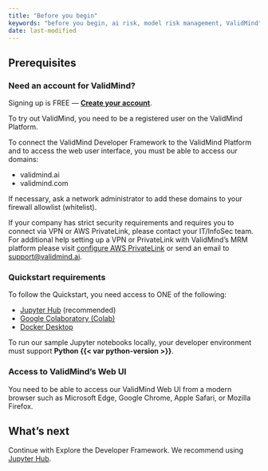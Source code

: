 ```yaml
---
title: "Before you begin"
keywords: "before you begin, ai risk, model risk management, ValidMind"
date: last-modified
---
```


## Prerequisites

::: {.callout-tip}
### Need an account for ValidMind? 
Signing up is FREE — **[Create your account](https://app.prod.validmind.ai)**.
:::


To try out ValidMind, you need to be a registered user on the ValidMind Platform.

To connect the ValidMind Developer Framework to the ValidMind Platform and to access the web user interface, you must be able to access our domains:

- validmind.ai
- validmind.com

If necessary, ask a network administrator to add these domains to your firewall allowlist (whitelist). 

If your company has strict security requirements and requires you to connect via VPN or AWS PrivateLink, please contact your IT/InfoSec team. For additional help setting up a VPN or PrivateLink with ValidMind's MRM platform please visit [configure AWS PrivateLink](configure-aws-privatelink.qmd) or send an email to <support@validmind.ai>.

### Quickstart requirements

To follow the Quickstart, you need access to ONE of the following:

- [Jupyter Hub](try-developer-framework-with-jupyterhub.qmd) (recommended)
- [Google Colaboratory (Colab)](try-developer-framework-with-colab.qmd)
- [Docker Desktop](try-developer-framework-with-docker.qmd)

To run our sample Jupyter notebooks locally, your developer environment must support **Python {{< var python-version >}}**.

### Access to ValidMind's Web UI

You need to be able to access our ValidMind Web UI from a modern browser such as Microsoft Edge, Google Chrome, Apple Safari, or Mozilla Firefox.

## What's next

Continue with Explore the Developer Framework. We recommend using [Jupyter Hub](try-developer-framework-with-jupyterhub.qmd). 

